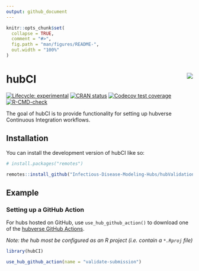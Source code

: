 ```yaml
---
output: github_document
---
```


<!-- README.md is generated from README.Rmd. Please edit that file -->

```r
knitr::opts_chunk$set(
  collapse = TRUE,
  comment = "#>",
  fig.path = "man/figures/README-",
  out.width = "100%"
)
```

# hubCI <img src="man/figures/logo.png" align="right" />

<!-- badges: start -->
[![Lifecycle: experimental](https://img.shields.io/badge/lifecycle-experimental-orange.svg)](https://lifecycle.r-lib.org/articles/stages.html#experimental)
[![CRAN status](https://www.r-pkg.org/badges/version/hubCI)](https://CRAN.R-project.org/package=hubCI)
[![Codecov test coverage](https://codecov.io/gh/Infectious-Disease-Modeling-Hubs/hubCI/branch/main/graph/badge.svg)](https://app.codecov.io/gh/Infectious-Disease-Modeling-Hubs/hubCI?branch=main)
[![R-CMD-check](https://github.com/Infectious-Disease-Modeling-Hubs/hubCI/actions/workflows/R-CMD-check.yaml/badge.svg)](https://github.com/Infectious-Disease-Modeling-Hubs/hubCI/actions/workflows/R-CMD-check.yaml)
<!-- badges: end -->

The goal of hubCI is to provide functionality for setting up hubverse Continuous Integration workflows.

## Installation

You can install the development version of hubCI like so:

``` r
# install.packages("remotes")

remotes::install_github("Infectious-Disease-Modeling-Hubs/hubValidations")
```

## Example

### Setting up a GitHub Action

For hubs hosted on GitHub, use `use_hub_github_action()` to download one of the [hubverse GitHub Actions](https://github.com/Infectious-Disease-Modeling-Hubs/hubverse-actions).

_Note: the hub most be configured as an R project (i.e. contain a `*.Rproj` file)_

```r
library(hubCI)

use_hub_github_action(name = "validate-submission")
```

